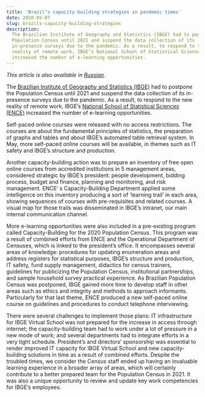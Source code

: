 ```yaml
---
title: 'Brazil’s capacity-building strategies in pandemic times'
date: 2020-05-07
slug: brazils-capacity-building-strategies
description:
  The Brazilian Institute of Geography and Statistics (IBGE) had to postpone the
  Population Census until 2021 and suspend the data collection of its
  in-presence surveys due to the pandemic. As a result, to respond to the new
  reality of remote work, IBGE’s National School of Statistical Sciences (ENCE)
  increased the number of e-learning opportunities.
---
```


_This article is also available in [Russian](./ru.pdf)._

The
[Brazilian Institute of Geography and Statistics (IBGE)](https://www.ibge.gov.br/en/home-eng.html)
had to postpone the Population Census until 2021 and suspend the data collection
of its in-presence surveys due to the pandemic. As a result, to respond to the
new reality of remote work, IBGE’s
[National School of Statistical Sciences (ENCE)](http://www.ence.ibge.gov.br/)
increased the number of e-learning opportunities.

Self-paced online courses were released with no access restrictions. The courses
are about the fundamental principles of statistics, the preparation of graphs
and tables and about IBGE’s automated table retrieval system. In May, more
self-paced online courses will be available, in themes such as IT safety and
IBGE’s structure and production.

Another capacity-building action was to prepare an inventory of free open online
courses from accredited institutions in 5 management areas, considered strategic
by IBGE’s president: people development, bidding process, budget and finance,
planning and monitoring, and risk management. ENCE’ s Capacity-Building
Department applied some intelligence on this inventory producing a sort of
‘learning trail’ in each area, showing sequences of courses with pre-requisites
and related courses. A visual map for those trails was disseminated in IBGE’s
intranet, our main internal communication channel.

More e-learning opportunities were also included in a pre-existing program
called Capacity-Building for the 2020 Population Census. This program was a
result of combined efforts from ENCE and the Operational Department of Censuses,
which is linked to the president’s office. It encompasses several areas of
knowledge: procedures for updating enumeration areas and address registers for
statistical purposes, IBGE’s structure and production, IT safety, fund supply
management, didactics for census trainers, guidelines for publicizing the
Population Census, institutional partnerships, and sample household survey
practical experience. As Brazilian Population Census was postponed, IBGE gained
more time to develop staff in other areas such as ethics and integrity and
methods to approach informants. Particularly for that last theme, ENCE produced
a new self-paced online course on guidelines and procedures to conduct telephone
interviewing.

There were several challenges to implement those plans: IT infrastructure for
IBGE Virtual School was not prepared for the increase in access through
internet; the capacity-building team had to work under a lot of pressure in a
new mode of work; and several departments had to integrate efforts in a very
tight schedule. President’s and directors’ sponsorship was essential to render
improved IT capacity for IBGE Virtual School and new capacity-building solutions
in time as a result of combined efforts. Despite the troubled times, we consider
the Census staff ended up having an invaluable learning experience in a broader
array of areas, which will certainly contribute to a better prepared team for
the Population Census in 2021. It was also a unique opportunity to review and
update key work competencies for IBGE’s employees.
